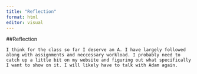 ```yaml
---
title: "Reflection"
format: html
editor: visual
---
```


##Reflection

    I think for the class so far I deserve an A. I have largely followed along with assignments and neccessary workload. I probably need to catch up a little bit on my website and figuring out what specifically I want to show on it. I will likely have to talk with Adam again. 